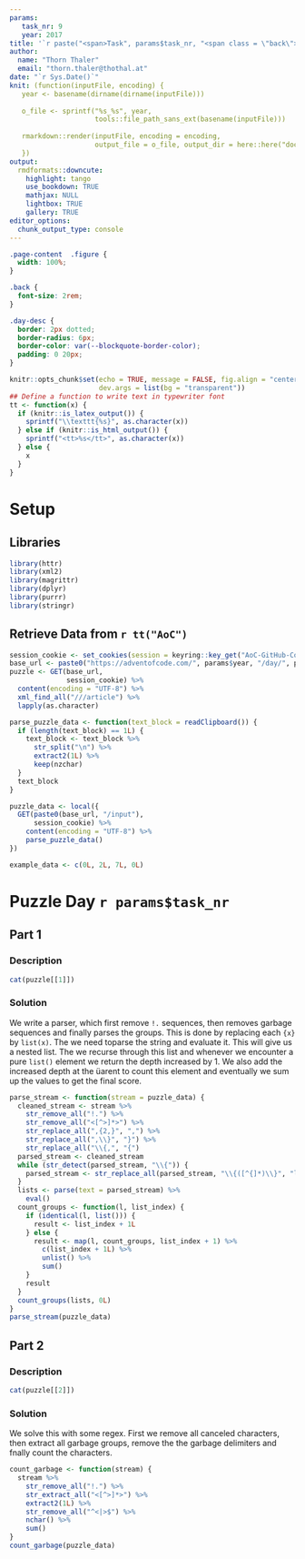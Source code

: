 ```yaml
---
params:
   task_nr: 9
   year: 2017
title: '`r paste("<span>Task", params$task_nr, "<span class = \"back\"><a href = \"index.html\">", fontawesome::fa("home"), "</a></span></span>")`'
author: 
  name: "Thorn Thaler"
  email: "thorn.thaler@thothal.at"
date: "`r Sys.Date()`"
knit: (function(inputFile, encoding) {
   year <- basename(dirname(dirname(inputFile)))
   
   o_file <- sprintf("%s_%s", year, 
                     tools::file_path_sans_ext(basename(inputFile)))
                     
   rmarkdown::render(inputFile, encoding = encoding, 
                     output_file = o_file, output_dir = here::here("docs"))
   })
output: 
  rmdformats::downcute:
    highlight: tango
    use_bookdown: TRUE
    mathjax: NULL
    lightbox: TRUE
    gallery: TRUE
editor_options: 
  chunk_output_type: console
---
```


```css
.page-content  .figure {
  width: 100%;
}

.back {
  font-size: 2rem;
}

.day-desc {
  border: 2px dotted;
  border-radius: 6px;
  border-color: var(--blockquote-border-color);
  padding: 0 20px;
}
```


```r
knitr::opts_chunk$set(echo = TRUE, message = FALSE, fig.align = "center",
                      dev.args = list(bg = "transparent"))
## Define a function to write text in typewriter font
tt <- function(x) {
  if (knitr::is_latex_output()) {
    sprintf("\\texttt{%s}", as.character(x))
  } else if (knitr::is_html_output()) {
    sprintf("<tt>%s</tt>", as.character(x))
  } else {
    x
  }
}

```

# Setup

## Libraries

```r
library(httr)
library(xml2)
library(magrittr)
library(dplyr)
library(purrr)
library(stringr)
```

## Retrieve Data from `r tt("AoC")`


```r
session_cookie <- set_cookies(session = keyring::key_get("AoC-GitHub-Cookie"))
base_url <- paste0("https://adventofcode.com/", params$year, "/day/", params$task_nr)
puzzle <- GET(base_url,
              session_cookie) %>% 
  content(encoding = "UTF-8") %>% 
  xml_find_all("///article") %>% 
  lapply(as.character)

parse_puzzle_data <- function(text_block = readClipboard()) {
  if (length(text_block) == 1L) {
    text_block <- text_block %>% 
      str_split("\n") %>% 
      extract2(1L) %>% 
      keep(nzchar)
  }
  text_block
}

puzzle_data <- local({
  GET(paste0(base_url, "/input"),
      session_cookie) %>% 
    content(encoding = "UTF-8") %>% 
    parse_puzzle_data()
})
```

```r
example_data <- c(0L, 2L, 7L, 0L)
```

# Puzzle Day `r params$task_nr`

## Part 1

### Description

```r
cat(puzzle[[1]])
```

### Solution

We write a parser, which first remove `!.` sequences, then removes garbage sequences and
finally parses the groups. This is done by replacing each `{x}` by `list(x)`. The we need 
toparse the string and evaluate it. This will give us a nested list. The we recurse 
through this list and whenever we encounter a pure `list()` element we return the depth 
increased by 1. We also add the increased depth at the üarent to count this element and 
eventually we sum up the values to get the final score.

```r
parse_stream <- function(stream = puzzle_data) {
  cleaned_stream <- stream %>% 
    str_remove_all("!.") %>% 
    str_remove_all("<[^>]*>") %>% 
    str_replace_all(",{2,}", ",") %>% 
    str_replace_all(",\\}", "}") %>% 
    str_replace_all("\\{,", "{")
  parsed_stream <- cleaned_stream
  while (str_detect(parsed_stream, "\\{")) {
    parsed_stream <- str_replace_all(parsed_stream, "\\{([^{]*)\\}", "list(\\1)")
  }
  lists <- parse(text = parsed_stream) %>% 
    eval()
  count_groups <- function(l, list_index) {
    if (identical(l, list())) {
      result <- list_index + 1L
    } else {
      result <- map(l, count_groups, list_index + 1) %>% 
        c(list_index + 1L) %>% 
        unlist() %>% 
        sum()
    }
    result
  }
  count_groups(lists, 0L)
} 
parse_stream(puzzle_data)
```

## Part 2

### Description

```r
cat(puzzle[[2]])
```

### Solution

We solve this with some regex. First we remove all canceled characters, then extract all 
garbage groups, remove the the garbage delimiters and fnally count the characters.

```r
count_garbage <- function(stream) {
  stream %>% 
    str_remove_all("!.") %>% 
    str_extract_all("<[^>]*>") %>% 
    extract2(1L) %>% 
    str_remove_all("^<|>$") %>% 
    nchar() %>% 
    sum()
}
count_garbage(puzzle_data)
```
